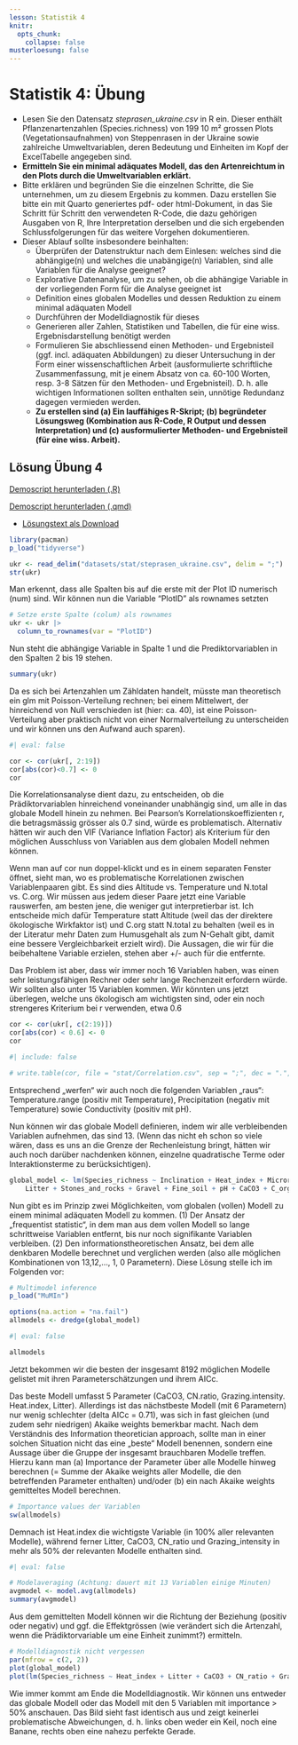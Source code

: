 ```yaml
---
lesson: Statistik 4
knitr:
  opts_chunk: 
    collapse: false
musterloesung: false
---
```


# Statistik 4: Übung

- Lesen Sie den Datensatz *steprasen_ukraine.csv* in R  ein. Dieser enthält Pflanzenartenzahlen (Species.richness) von 199
10 m² grossen Plots (Vegetationsaufnahmen) von Steppenrasen in der Ukraine sowie zahlreiche Umweltvariablen, deren Bedeutung und Einheiten im Kopf der ExcelTabelle angegeben sind.
- **Ermitteln Sie ein minimal adäquates Modell, das den Artenreichtum in den Plots durch die Umweltvariablen erklärt.**
- Bitte erklären und begründen Sie die einzelnen Schritte, die Sie unternehmen, um zu diesem Ergebnis zu kommen. Dazu erstellen Sie bitte ein mit Quarto generiertes pdf- oder html-Dokument, in das Sie Schritt für Schritt den verwendeten R-Code, die dazu gehörigen Ausgaben von R, Ihre Interpretation derselben und die sich ergebenden Schlussfolgerungen für das weitere Vorgehen dokumentieren.
- Dieser Ablauf sollte insbesondere beinhalten:
  - Überprüfen der Datenstruktur nach dem Einlesen: welches sind die abhängige(n)
    und welches die unabängige(n) Variablen, sind alle Variablen für die Analyse
    geeignet?
  - Explorative Datenanalyse, um zu sehen, ob die abhängige Variable in der
    vorliegenden Form für die Analyse geeignet ist
  - Definition eines globalen Modelles und dessen Reduktion zu einem minimal
    adäquaten Modell
  - Durchführen der Modelldiagnostik für dieses
  - Generieren aller Zahlen, Statistiken und Tabellen, die für eine wiss.
    Ergebnisdarstellung benötigt werden
  - Formulieren Sie abschliessend einen Methoden- und Ergebnisteil (ggf. incl.
    adäquaten Abbildungen) zu dieser Untersuchung in der Form einer
    wissenschaftlichen Arbeit (ausformulierte schriftliche Zusammenfassung, mit je
    einem Absatz von ca. 60-100 Worten, resp. 3-8 Sätzen für den Methoden- und
    Ergebnisteil). D. h. alle wichtigen Informationen sollten enthalten sein, unnötige
    Redundanz dagegen vermieden werden.
  - **Zu erstellen sind (a) Ein lauffähiges R-Skript; (b) begründeter Lösungsweg
    (Kombination aus R-Code, R Output und dessen Interpretation) und (c)
    ausformulierter Methoden- und Ergebnisteil (für eine wiss. Arbeit).**


::::{.content-hidden unless-meta="musterloesung"}

:::{.callout-note}

## Lösung Übung 4

[Demoscript herunterladen (.R)](../purl/Statistik4_Uebung.R){.dld}

[Demoscript herunterladen (.qmd)](../purl/Statistik4_Uebung.qmd){.dld}


- [Lösungstext als Download](Statistik_Loesung_4.pdf)

```r
library(pacman)
p_load("tidyverse")

ukr <- read_delim("datasets/stat/steprasen_ukraine.csv", delim = ";")
str(ukr)
```
Man erkennt, dass alle Spalten bis auf die erste mit der Plot ID numerisch (num) sind. Wir können nun die Variable "PlotID" als rownames setzten

```r
# Setze erste Spalte (colum) als rownames
ukr <- ukr |>
  column_to_rownames(var = "PlotID")
```
Nun steht die abhängige Variable in Spalte 1 und die Prediktorvariablen in den Spalten  2 bis 19 stehen.


```r
summary(ukr)
```

Da es sich bei Artenzahlen um Zähldaten handelt, müsste man theoretisch ein glm mit Poisson-Verteilung rechnen; bei einem Mittelwert, der hinreichend von Null verschieden ist (hier: ca. 40), ist eine Poisson-Verteilung aber praktisch nicht von einer Normalverteilung zu unterscheiden und wir können uns den Aufwand auch sparen).


```r
#| eval: false

cor <- cor(ukr[, 2:19])
cor[abs(cor)<0.7] <- 0
cor
```
Die Korrelationsanalyse dient dazu, zu entscheiden, ob die Prädiktorvariablen hinreichend voneinander unabhängig sind, um alle in das globale Modell hinein zu nehmen. Bei Pearson’s Korrelationskoeffizienten r, die betragsmässig grösser als 0.7 sind, würde es problematisch. Alternativ hätten wir auch den VIF (Variance Inflation Factor) als Kriterium für den möglichen Ausschluss von Variablen aus dem globalen Modell nehmen können. 

Wenn man auf cor nun doppel-klickt und es in einem separaten Fenster öffnet, sieht man, wo es problematische Korrelationen zwischen Variablenpaaren gibt. Es sind dies Altitude vs. Temperature und N.total vs. C.org. Wir müssen aus jedem dieser Paare jetzt eine Variable rauswerfen, am besten jene, die weniger gut interpretierbar ist. Ich entscheide mich dafür Temperature statt Altitude (weil das der direktere ökologische Wirkfaktor ist) und C.org statt N.total zu behalten (weil es in der Literatur mehr Daten zum Humusgehalt als zum N-Gehalt gibt, damit eine bessere Vergleichbarkeit erzielt wird). Die Aussagen, die wir für die beibehaltene Variable erzielen, stehen aber +/- auch für die entfernte.

Das Problem ist aber, dass wir immer noch 16 Variablen haben, was einen sehr leistungsfähigen Rechner oder sehr lange Rechenzeit erfordern würde. Wir sollten also unter 15 Variablen kommen. Wir könnten uns jetzt überlegen, welche uns ökologisch am wichtigsten sind, oder ein noch strengeres Kriterium bei r verwenden, etwa 0.6


```r
cor <- cor(ukr[, c(2:19)])
cor[abs(cor) < 0.6] <- 0
cor
```

```r
#| include: false

# write.table(cor, file = "stat/Correlation.csv", sep = ";", dec = ".", col.names = NA)
```

Entsprechend „werfen“ wir auch noch die folgenden Variablen „raus“: Temperature.range (positiv mit Temperature), Precipitation (negativ mit Temperature) sowie Conductivity (positiv mit pH).

Nun können wir das globale Modell definieren, indem wir alle verbleibenden Variablen aufnehmen, das sind 13. (Wenn das nicht eh schon so viele wären, dass es uns an die Grenze der Rechenleistung bringt, hätten wir auch noch darüber nachdenken können, einzelne quadratische Terme oder Interaktionsterme zu berücksichtigen).

```r
global_model <- lm(Species_richness ~ Inclination + Heat_index + Microrelief + Grazing_intensity +
    Litter + Stones_and_rocks + Gravel + Fine_soil + pH + CaCO3 + C_org + CN_ratio + Temperature, data = ukr)
```

Nun gibt es im Prinzip zwei Möglichkeiten, vom globalen (vollen) Modell zu einem minimal adäquaten Modell zu kommen. (1) Der Ansatz der „frequentist statistic“, in dem man aus dem vollen Modell so lange schrittweise Variablen entfernt, bis nur noch signifikante Variablen verbleiben. (2) Den informationstheoretischen Ansatz, bei dem alle denkbaren Modelle berechnet und verglichen werden (also alle möglichen Kombinationen von 13,12,…, 1, 0 Parametern). Diese Lösung stelle ich im Folgenden vor:

```r
# Multimodel inference
p_load("MuMIn")

options(na.action = "na.fail")
allmodels <- dredge(global_model)
```

```r
#| eval: false

allmodels
```

Jetzt bekommen wir die besten der insgesamt 8192 möglichen Modelle gelistet mit ihren Parameterschätzungen und ihrem AICc.

Das beste Modell umfasst 5 Parameter (CaCO3, CN.ratio, Grazing.intensity. Heat.index, Litter). Allerdings ist das nächstbeste Modell (mit 6 Parametern) nur wenig schlechter (delta AICc = 0.71), was sich in fast gleichen (und zudem sehr niedrigen) Akaike weights bemerkbar macht. Nach dem Verständnis des Information theoretician approach, sollte man in einer solchen Situation nicht das eine „beste“ Modell benennen, sondern eine Aussage über die Gruppe der insgesamt brauchbaren Modelle treffen. Hierzu kann man (a) Importance der Parameter über alle Modelle hinweg berechnen (= Summe der Akaike weights aller Modelle, die den betreffenden Parameter enthalten) und/oder (b) ein nach Akaike weights gemitteltes Modell berechnen.

```r
# Importance values der Variablen
sw(allmodels)
```

Demnach ist Heat.index die wichtigste Variable (in 100% aller relevanten Modelle), während ferner Litter, CaCO3, CN_ratio und Grazing_intensity in mehr als 50% der relevanten Modelle enthalten sind.

```r
#| eval: false

# Modelaveraging (Achtung: dauert mit 13 Variablen einige Minuten)
avgmodel <- model.avg(allmodels)
summary(avgmodel)
```

Aus dem gemittelten Modell können wir die Richtung der Beziehung (positiv oder negativ) und ggf. die Effektgrössen (wie verändert sich die Artenzahl, wenn die Prädiktorvariable um eine Einheit zunimmt?) ermitteln.

```r
# Modelldiagnostik nicht vergessen
par(mfrow = c(2, 2))
plot(global_model)
plot(lm(Species_richness ~ Heat_index + Litter + CaCO3 + CN_ratio + Grazing_intensity, data = ukr))

```

Wie immer kommt am Ende die Modelldiagnostik. Wir können uns entweder das globale Modell oder das Modell mit den 5 Variablen mit importance > 50% anschauen. Das Bild sieht fast identisch aus und zeigt keinerlei problematische Abweichungen, d. h. links oben weder ein Keil, noch eine Banane, rechts oben eine nahezu perfekte Gerade. 

:::
:::: 